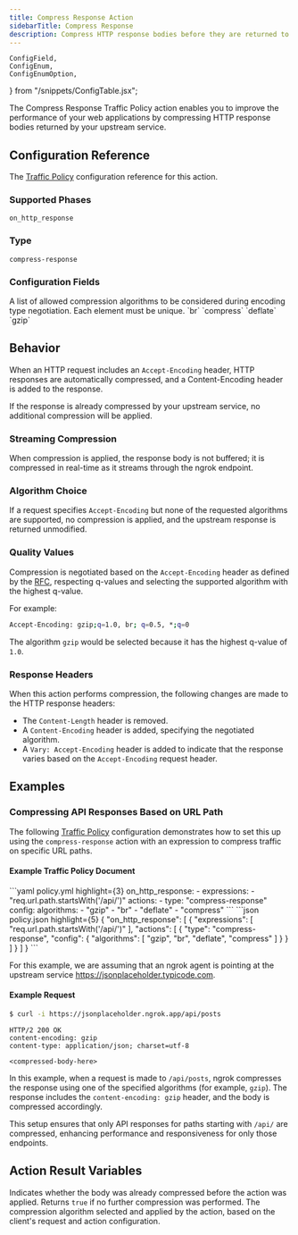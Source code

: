 ```yaml
---
title: Compress Response Action
sidebarTitle: Compress Response
description: Compress HTTP response bodies before they are returned to the client.
---
```


	ConfigField,
	ConfigEnum,
	ConfigEnumOption,
} from "/snippets/ConfigTable.jsx";

The Compress Response Traffic Policy action enables you to improve the
performance of your web applications by compressing HTTP response bodies returned
by your upstream service.

## Configuration Reference

The [Traffic Policy](/traffic-policy/) configuration
reference for this action.

### Supported Phases

`on_http_response`

### Type

`compress-response`

### Configuration Fields

<ConfigField title="algorithms" type="array of strings" defaultValue="['gzip', 'deflate', 'br', 'compress']">
  A list of allowed compression algorithms to be considered during encoding
  type negotiation. Each element must be unique.

  <ConfigEnum label="Supported algorithms">
    <ConfigEnumOption>`br`</ConfigEnumOption>
    <ConfigEnumOption>`compress`</ConfigEnumOption>
    <ConfigEnumOption>`deflate`</ConfigEnumOption>
    <ConfigEnumOption>`gzip`</ConfigEnumOption>
  </ConfigEnum>
</ConfigField>

## Behavior

When an HTTP request includes an `Accept-Encoding` header, HTTP responses are
automatically compressed, and a Content-Encoding header is added to the
response.

If the response is already compressed by your upstream service,
no additional compression will be applied.

### Streaming Compression

When compression is applied, the response body is not buffered; it is
compressed in real-time as it streams through the ngrok endpoint.

### Algorithm Choice

If a request specifies `Accept-Encoding` but none of the requested algorithms
are supported, no compression is applied, and the upstream response is returned
unmodified.

### Quality Values

Compression is negotiated based on the `Accept-Encoding` header as defined by
the [RFC](https://datatracker.ietf.org/doc/html/rfc9110#name-accept-encoding),
respecting q-values and selecting the supported algorithm with the highest
q-value.

For example:

```bash
Accept-Encoding: gzip;q=1.0, br; q=0.5, *;q=0
```

The algorithm `gzip` would be selected because it has the highest q-value of `1.0`.

### Response Headers

When this action performs compression, the following changes are made to the
HTTP response headers:

- The `Content-Length` header is removed.
- A `Content-Encoding` header is added, specifying the negotiated algorithm.
- A `Vary: Accept-Encoding` header is added to indicate that the response varies
  based on the `Accept-Encoding` request header.

## Examples

### Compressing API Responses Based on URL Path

The following [Traffic Policy](/traffic-policy/)
configuration demonstrates how to set this up using the `compress-response`
action with an expression to compress traffic on specific URL paths.

#### Example Traffic Policy Document

<CodeGroup>
```yaml policy.yml highlight={3}
on_http_response:
  - expressions:
      - "req.url.path.startsWith('/api/')"
    actions:
      - type: "compress-response"
        config:
          algorithms:
            - "gzip"
            - "br"
            - "deflate"
            - "compress"
```
```json policy.json highlight={5}
{
  "on_http_response": [
    {
      "expressions": [
        "req.url.path.startsWith('/api/')"
      ],
      "actions": [
        {
          "type": "compress-response",
          "config": {
            "algorithms": [
              "gzip",
              "br",
              "deflate",
              "compress"
            ]
          }
        }
      ]
    }
  ]
}
```
</CodeGroup>

For this example, we are assuming that an ngrok agent is pointing at the
upstream service https://jsonplaceholder.typicode.com.

#### Example Request

```bash
$ curl -i https://jsonplaceholder.ngrok.app/api/posts
```

```http
HTTP/2 200 OK
content-encoding: gzip
content-type: application/json; charset=utf-8

<compressed-body-here>
```

In this example, when a request is made to `/api/posts`,
ngrok compresses the response using one of the specified algorithms
(for example, `gzip`). The response includes the `content-encoding: gzip` header, and
the body is compressed accordingly.

This setup ensures that only API responses
for paths starting with `/api/` are compressed, enhancing performance and
responsiveness for only those endpoints.

## Action Result Variables

<ActionVariablesDescription />

<ConfigField title="actions.ngrok.compress.already_compressed" type="boolean">
	Indicates whether the body was already compressed before the action was
	applied. Returns <code>true</code> if no further compression was performed.
</ConfigField>

<ConfigField title="actions.ngrok.compress.negotiated_algorithm" type="string">
	The compression algorithm selected and applied by the action, based on the
	client's request and action configuration.
</ConfigField>
